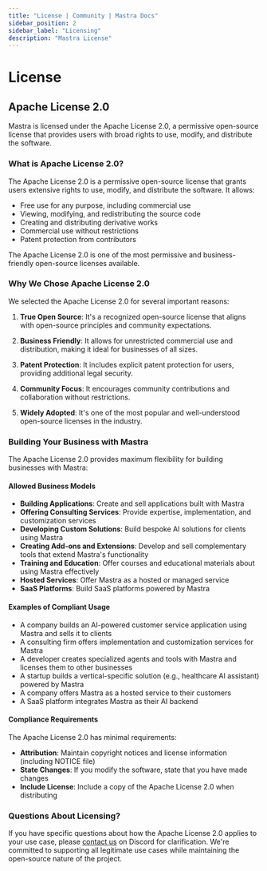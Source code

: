 ```yaml
---
title: "License | Community | Mastra Docs"
sidebar_position: 2
sidebar_label: "Licensing"
description: "Mastra License"
---
```


# License

## Apache License 2.0

Mastra is licensed under the Apache License 2.0, a permissive open-source license that provides users with broad rights to use, modify, and distribute the software.

### What is Apache License 2.0?

The Apache License 2.0 is a permissive open-source license that grants users extensive rights to use, modify, and distribute the software. It allows:

- Free use for any purpose, including commercial use
- Viewing, modifying, and redistributing the source code
- Creating and distributing derivative works
- Commercial use without restrictions
- Patent protection from contributors

The Apache License 2.0 is one of the most permissive and business-friendly open-source licenses available.

### Why We Chose Apache License 2.0

We selected the Apache License 2.0 for several important reasons:

1. **True Open Source**: It's a recognized open-source license that aligns with open-source principles and community expectations.

2. **Business Friendly**: It allows for unrestricted commercial use and distribution, making it ideal for businesses of all sizes.

3. **Patent Protection**: It includes explicit patent protection for users, providing additional legal security.

4. **Community Focus**: It encourages community contributions and collaboration without restrictions.

5. **Widely Adopted**: It's one of the most popular and well-understood open-source licenses in the industry.

### Building Your Business with Mastra

The Apache License 2.0 provides maximum flexibility for building businesses with Mastra:

#### Allowed Business Models

- **Building Applications**: Create and sell applications built with Mastra
- **Offering Consulting Services**: Provide expertise, implementation, and customization services
- **Developing Custom Solutions**: Build bespoke AI solutions for clients using Mastra
- **Creating Add-ons and Extensions**: Develop and sell complementary tools that extend Mastra's functionality
- **Training and Education**: Offer courses and educational materials about using Mastra effectively
- **Hosted Services**: Offer Mastra as a hosted or managed service
- **SaaS Platforms**: Build SaaS platforms powered by Mastra

#### Examples of Compliant Usage

- A company builds an AI-powered customer service application using Mastra and sells it to clients
- A consulting firm offers implementation and customization services for Mastra
- A developer creates specialized agents and tools with Mastra and licenses them to other businesses
- A startup builds a vertical-specific solution (e.g., healthcare AI assistant) powered by Mastra
- A company offers Mastra as a hosted service to their customers
- A SaaS platform integrates Mastra as their AI backend

#### Compliance Requirements

The Apache License 2.0 has minimal requirements:

- **Attribution**: Maintain copyright notices and license information (including NOTICE file)
- **State Changes**: If you modify the software, state that you have made changes
- **Include License**: Include a copy of the Apache License 2.0 when distributing

### Questions About Licensing?

If you have specific questions about how the Apache License 2.0 applies to your use case, please [contact us](https://discord.gg/BTYqqHKUrf) on Discord for clarification. We're committed to supporting all legitimate use cases while maintaining the open-source nature of the project.
